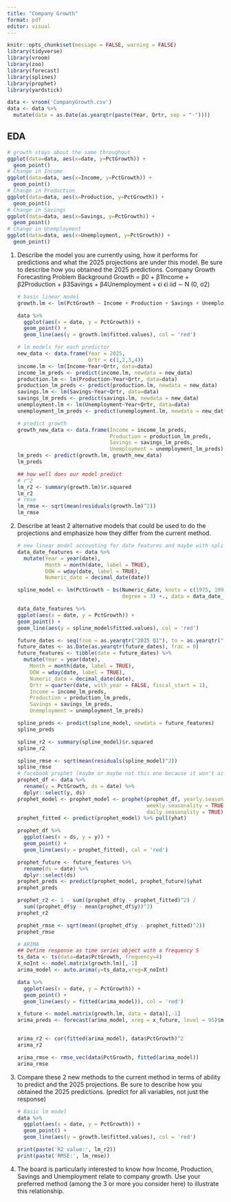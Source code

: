 ```yaml
---
title: "Company Growth"
format: pdf
editor: visual
---
```


```r
knitr::opts_chunk$set(message = FALSE, warning = FALSE)
library(tidyverse)
library(vroom)
library(zoo)
library(forecast)
library(splines)
library(prophet)
library(yardstick)

data <- vroom('CompanyGrowth.csv')
data <- data %>%
  mutate(date = as.Date(as.yearqtr(paste(Year, Qrtr, sep = "-"))))
```

## EDA

```r
# growth stays about the same throughout
ggplot(data=data, aes(x=date, y=PctGrowth)) +
  geom_point()
# Change in Income
ggplot(data=data, aes(x=Income, y=PctGrowth)) +
  geom_point()
# Change in Production
ggplot(data=data, aes(x=Production, y=PctGrowth)) +
  geom_point()
# Change in Savings
ggplot(data=data, aes(x=Savings, y=PctGrowth)) +
  geom_point()
# Change in Unemployment
ggplot(data=data, aes(x=Unemployment, y=PctGrowth)) +
  geom_point()
```

1.  Describe the model you are currently using, how it performs for predictions and what the 2025 projections are under this model. Be sure to describe how you obtained the 2025 predictions. Company Growth Forecasting Problem Background Growth = β0 + β1Income + β2Production + β3Savings + β4Unemployment + ϵi ϵi iid ∼ N (0, σ2)

    ```r
    # basic linear model
    growth.lm <- lm(PctGrowth ~ Income + Production + Savings + Unemployment, data=data)

    data %>%
      ggplot(aes(x = date, y = PctGrowth)) +
      geom_point() +
      geom_line(aes(y = growth.lm$fitted.values), col = 'red')

    # lm models for each predictor
    new_data <- data.frame(Year = 2025,
                           Qrtr = c(1,2,3,4))
    income.lm <- lm(Income~Year+Qrtr, data=data)
    income_lm_preds <- predict(income.lm, newdata = new_data)
    production.lm <- lm(Production~Year+Qrtr, data=data)
    production_lm_preds <- predict(production.lm, newdata = new_data)
    savings.lm <- lm(Savings~Year+Qrtr, data=data)
    savings_lm_preds <- predict(savings.lm, newdata = new_data)
    unemployment.lm <- lm(Unemployment~Year+Qrtr, data=data)
    unemployment_lm_preds <- predict(unemployment.lm, newdata = new_data)

    # predict growth
    growth_new_data <- data.frame(Income = income_lm_preds,
                                  Production = production_lm_preds,
                                  Savings = savings_lm_preds,
                                  Unemployment = unemployment_lm_preds)
    lm_preds <- predict(growth.lm, growth_new_data)
    lm_preds

    ## how well does our model predict
    # r^2
    lm_r2 <- summary(growth.lm)$r.squared
    lm_r2
    # rmse
    lm_rmse <- sqrt(mean(residuals(growth.lm)^2))
    lm_rmse
    ```

2.  Describe at least 2 alternative models that could be used to do the projections and emphasize how they differ from the current method.

    ```r
    # new linear model accounting for date features and maybe with spline and what not
    data_date_features <- data %>%
      mutate(Year = year(date),
             Month = month(date, label = TRUE),
             DOW = wday(date, label = TRUE),
             Numeric_date = decimal_date(date))

    spline_model <- lm(PctGrowth ~ bs(Numeric_date, knots = c(1975, 1990, 2005, 2020), 
                                      degree = 3) +., data = data_date_features)

    data_date_features %>%
    ggplot(aes(x = date, y = PctGrowth)) +
    geom_point() +
    geom_line(aes(y = spline_model$fitted.values), col = 'red')

    future_dates <- seq(from = as.yearqtr("2025 Q1"), to = as.yearqtr("2025 Q4"), by = 1/4)
    future_dates <- as.Date(as.yearqtr(future_dates), frac = 0)
    future_features <- tibble(date = future_dates) %>%
      mutate(Year = year(date),
        Month = month(date, label = TRUE),
        DOW = wday(date, label = TRUE),
        Numeric_date = decimal_date(date),
        Qrtr = quarter(date, with_year = FALSE, fiscal_start = 1),
        Income = income_lm_preds,
        Production = production_lm_preds,
        Savings = savings_lm_preds,
        Unemployment = unemployment_lm_preds)

    spline_preds <- predict(spline_model, newdata = future_features)
    spline_preds

    spline_r2 <- summary(spline_model)$r.squared
    spline_r2

    spline_rmse <- sqrt(mean(residuals(spline_model)^2))
    spline_rmse
    # facebook prophet (maybe or maybe not this one because it won't account for other variables)
    prophet_df <- data %>%
      rename(y = PctGrowth, ds = date) %>% 
      dplyr::select(y, ds)
    prophet_model <- prophet_model <- prophet(prophet_df, yearly.seasonality = TRUE, 
                                              weekly.seasonality = TRUE,
                                              daily.seasonality = TRUE)
    prophet_fitted <- predict(prophet_model) %>% pull(yhat)

    prophet_df %>%
      ggplot(aes(x = ds, y = y)) +
      geom_point() +
      geom_line(aes(y = prophet_fitted), col = 'red')

    prophet_future <- future_features %>%
      rename(ds = date) %>%
      dplyr::select(ds)
    prophet_preds <- predict(prophet_model, prophet_future)$yhat
    prophet_preds

    prophet_r2 <- 1 - sum((prophet_df$y - prophet_fitted)^2) / 
      sum((prophet_df$y - mean(prophet_df$y))^2)
    prophet_r2

    prophet_rmse <- sqrt(mean((prophet_df$y - prophet_fitted)^2))
    prophet_rmse
    ```

    ```r
    # ARIMA
    ## Define response as time series object with a frequency S
    ts_data <- ts(data=data$PctGrowth, frequency=4)
    X_noInt <- model.matrix(growth.lm)[,-1]
    arima_model <- auto.arima(y=ts_data,xreg=X_noInt)

    data %>%
      ggplot(aes(x = date, y = PctGrowth)) +
      geom_point() +
      geom_line(aes(y = fitted(arima_model)), col = 'red')

    x_future <- model.matrix(growth.lm, data = data)[,-1]
    arima_preds <- forecast(arima_model, xreg = x_future, level = 95)$mean


    arima_r2 <- cor(fitted(arima_model), data$PctGrowth)^2
    arima_r2

    arima_rmse <- rmse_vec(data$PctGrowth, fitted(arima_model))
    arima_rmse
    ```

3.  Compare these 2 new methods to the current method in terms of ability to predict and the 2025 projections. Be sure to describe how you obtained the 2025 predictions. (predict for all variables, not just the response)

    ```r
    # Basic lm model
    data %>%
      ggplot(aes(x = date, y = PctGrowth)) +
      geom_point() +
      geom_line(aes(y = growth.lm$fitted.values), col = 'red')

    print(paste('R2 value:', lm_r2))
    print(paste('RMSE:', lm_rmse))
    ```

4.  The board is particularly interested to know how Income, Production, Savings and Unemployment relate to company growth. Use your preferred method (among the 3 or more you consider here) to illustrate this relationship.
